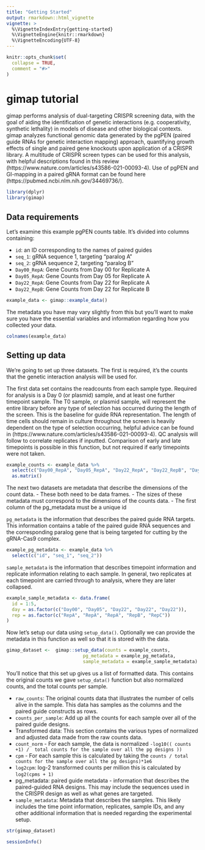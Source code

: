```yaml
---
title: "Getting Started"
output: rmarkdown::html_vignette
vignette: >
  %\VignetteIndexEntry{getting-started}
  %\VignetteEngine{knitr::rmarkdown}
  %\VignetteEncoding{UTF-8}
---
```


```r
knitr::opts_chunk$set(
  collapse = TRUE,
  comment = "#>"
)
```

# gimap tutorial

gimap performs analysis of dual-targeting CRISPR screening data, with the goal of aiding the identification of genetic interactions (e.g. cooperativity, synthetic lethality) in models of disease and other biological contexts. gimap analyzes functional genomic data generated by the pgPEN (paired guide RNAs for genetic interaction mapping) approach, quantifying growth effects of single and paired gene knockouts upon application of a CRISPR library. A multitude of CRISPR screen types can be used for this analysis, with helpful descriptions found in this review (https://www.nature.com/articles/s43586-021-00093-4). Use of pgPEN and GI-mapping in a paired gRNA format can be found here (https://pubmed.ncbi.nlm.nih.gov/34469736/). 

```r
library(dplyr)
library(gimap)
```

## Data requirements 

Let's examine this example pgPEN counts table. It's divided into columns containing: 

- `id`: an ID corresponding to the names of paired guides
- `seq_1`: gRNA sequence 1, targeting "paralog A"
- `seq_2`: gRNA sequence 2, targeting "paralog B"
- `Day00_RepA`: Gene Counts from Day 00 for Replicate A 
- `Day05_RepA`: Gene Counts from Day 05 for Replicate A 
- `Day22_RepA`: Gene Counts from Day 22 for Replicate A 
- `Day22_RepB`: Gene Counts from Day 22 for Replicate B 

```r
example_data <- gimap::example_data()
```

The metadata you have may vary slightly from this but you'll want to make sure you have the essential variables and information regarding how you collected your data. 

```r
colnames(example_data)
```

## Setting up data

We're going to set up three datasets. The first is required, it's the counts that the genetic interaction analysis will be used for. 

The first data set contains the readcounts from each sample type. Required for analysis is a Day 0 (or plasmid) sample, and at least one further timepoint sample. The T0 sample, or plasmid sample, will represent the entire library before any type of selection has occurred during the length of the screen. This is the baseline for guide RNA representation. The length of time cells should remain in culture throughout the screen is heavily dependent on the type of selection occurring, helpful advice can be found in (https://www.nature.com/articles/s43586-021-00093-4). QC analysis will follow to correlate replicates if inputted. Comparison of early and late timepoints is possible in this function, but not required if early timepoints were not taken. 

```r
example_counts <- example_data %>%
  select(c("Day00_RepA", "Day05_RepA", "Day22_RepA", "Day22_RepB", "Day22_RepC")) %>%
  as.matrix()
```

The next two datasets are metadata that describe the dimensions of the count data. 
- These both need to be data frames. 
- The sizes of these metadata must correspond to the dimensions of the counts data. 
- The first column of the pg_metadata must be a unique id

`pg_metadata` is the information that describes the paired guide RNA targets. This information contains a table of the paired guide RNA sequences and the corresponding paralog gene that is being targeted for cutting by the gRNA-Cas9 complex.

```r
example_pg_metadata <- example_data %>%
  select(c("id", "seq_1", "seq_2"))
```

`sample_metadata` is the information that describes timepoint information and replicate information relating to each sample. In general, two replicates at each timepoint are carried through to analysis, where they are later collapsed. 

```r
example_sample_metadata <- data.frame(
  id = 1:5,
  day = as.factor(c("Day00", "Day05", "Day22", "Day22", "Day22")), 
  rep = as.factor(c("RepA", "RepA", "RepA", "RepB", "RepC"))
)
```

Now let's setup our data using `setup_data()`. Optionally we can provide the metadata in this function as well so that it is stored with the data. 

```r
gimap_dataset <-  gimap::setup_data(counts = example_counts, 
                            pg_metadata = example_pg_metadata,
                            sample_metadata = example_sample_metadata)
```

You'll notice that this set up gives us a list of formatted data. This contains the original counts we gave `setup_data()` function but also normalized counts, and the total counts per sample. 

- `raw_counts`: The original counts data that illustrates the number of cells alive in the sample. This data has samples as the columns and the paired guide constructs as rows. 
- `counts_per_sample`: Add up all the counts for each sample over all of the paired guide designs. 
- Transformed data: This section contains the various types of normalized and adjusted data made from the raw counts data. 
- `count_norm` - For each sample, the data is normalized `-log10(( counts +1) /  total counts for the sample over all the pg designs ))`
- `cpm` - For each sample this is calculated by taking the `counts / total counts for the sample over all the pg designs)*1e6`
- `log2cpm`: log-2 transformed counts per million this is calculated by `log2(cpms + 1)`
- pg_metadata: paired guide metadata - information that describes the paired-guided RNA designs. This may include the sequences used in the CRISPR design as well as what genes are targeted. 
- `sample_metadata`: Metadata that describes the samples. This likely includes the time point information, replicates, sample IDs, and any other additional information that is needed regarding the experimental setup. 



```r
str(gimap_dataset)
```

```r
sessionInfo()
```
